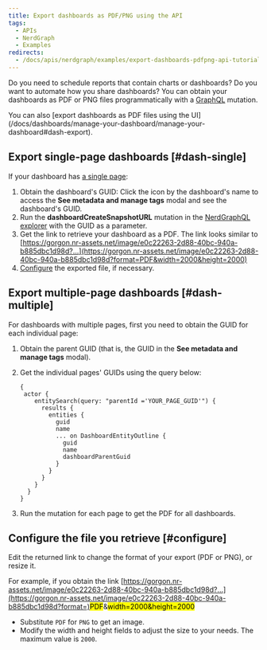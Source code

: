 ```yaml
---
title: Export dashboards as PDF/PNG using the API
tags:
  - APIs
  - NerdGraph
  - Examples
redirects:
  - /docs/apis/nerdgraph/examples/export-dashboards-pdfpng-api-tutorial
---
```


Do you need to schedule reports that contain charts or dashboards? Do you want to automate how you share dashboards? You can obtain your dashboards as PDF or PNG files programmatically with a [GraphQL](/docs/apis/nerdgraph/get-started/introduction-new-relic-nerdgraph) mutation.

<Callout variant="tip">
  You can also [export dashboards as PDF files using the UI](/docs/dashboards/manage-your-dashboard/manage-your-dashboard#dash-export).
</Callout>

## Export single-page dashboards [#dash-single]

If your dashboard has [a single page](/docs/dashboards/manage-your-dashboard/manage-your-dashboard#add-pages):

1. Obtain the dashboard's GUID: Click the <Icon name="fe-info"/>
   icon by the dashboard's name to access the **See metadata and manage tags** modal and see the dashboard's GUID.
2. Run the **dashboardCreateSnapshotURL** mutation in the [NerdGraphQL explorer](https://api.newrelic.com/graphiql) with the GUID as a parameter.
3. Get the link to retrieve your dashboard as a PDF. The link looks similar to [https://gorgon.nr-assets.net/image/e0c22263-2d88-40bc-940a-b885dbc1d98d?...](https://gorgon.nr-assets.net/image/e0c22263-2d88-40bc-940a-b885dbc1d98d?format=PDF&width=2000&height=2000)
4. [Configure](#configure) the exported file, if necessary.

## Export multiple-page dashboards [#dash-multiple]

For dashboards with multiple pages, first you need to obtain the GUID for each individual page:

1. Obtain the parent GUID (that is, the GUID in the **See metadata and manage tags** modal).
2. Get the individual pages' GUIDs using the query below:

   ```
   {
    actor {
       entitySearch(query: "parentId ='YOUR_PAGE_GUID'") {
         results {
           entities {
             guid
             name
             ... on DashboardEntityOutline {
               guid
               name
               dashboardParentGuid
             }
           }
         }
       }
     }
   }
   ```
3. Run the mutation for each page to get the PDF for all dashboards.

## Configure the file you retrieve [#configure]

Edit the returned link to change the format of your export (PDF or PNG), or resize it.

For example, if you obtain the link [https://gorgon.nr-assets.net/image/e0c22263-2d88-40bc-940a-b885dbc1d98d?...](https://gorgon.nr-assets.net/image/e0c22263-2d88-40bc-940a-b885dbc1d98d?format=)<mark>PDF</mark>&<mark>width=2000&height=2000</mark>

* Substitute `PDF` for `PNG` to get an image.
* Modify the width and height fields to adjust the size to your needs. The maximum value is `2000`.
